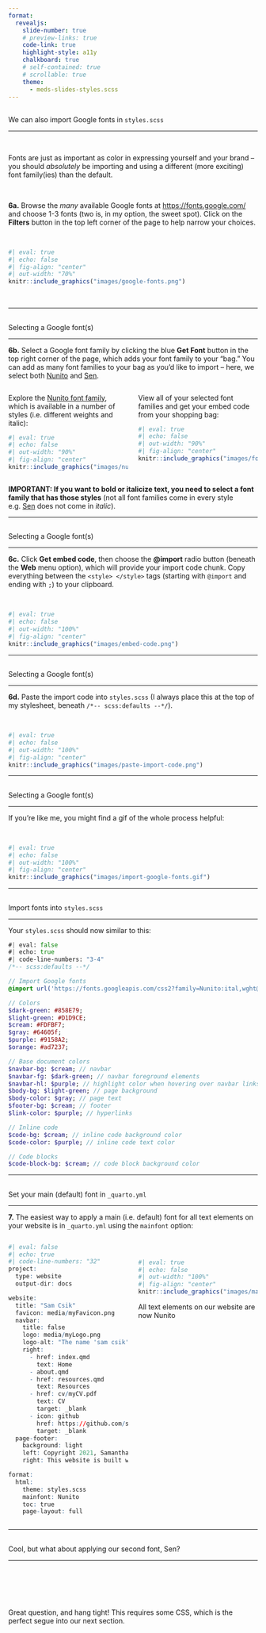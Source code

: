 ```yaml
---
format: 
  revealjs:
    slide-number: true
    # preview-links: true
    code-link: true
    highlight-style: a11y
    chalkboard: true
    # self-contained: true
    # scrollable: true
    theme: 
      - meds-slides-styles.scss
---
```


## {#explore-fonts data-menu-title="Explore Google fonts"}

[We can also import Google fonts in `styles.scss`]{.slide-title2}

<hr>

<br>

[Fonts are just as important as color in expressing yourself and your brand -- you should *absolutely* be importing and using a different (more exciting) font family(ies) than the default.]{.body-text-m}

<br>

[**6a.**]{.teal-text} Browse the *many* available Google fonts at <https://fonts.google.com/> and choose 1-3 fonts (two is, in my option, the sweet spot). Click on the **Filters** button in the top left corner of the page to help narrow your choices.

<br>

```r
#| eval: true 
#| echo: false
#| fig-align: "center"
#| out-width: "70%" 
knitr::include_graphics("images/google-fonts.png")
```

<br>

---

## {#select-fonts1 data-menu-title="Select Fonts 1"}

[Selecting a Google font(s)]{.slide-title}

<hr>

[**6b.**]{.teal-text} Select a Google font family by clicking the blue **Get Font** button in the top right corner of the page, which adds your font family to your “bag.” You can add as many font families to your bag as you’d like to import -- here, we select both [Nunito](https://fonts.google.com/specimen/Nunito?query=nunito) and [Sen](https://fonts.google.com/specimen/Sen?query=sen).

:::: {.columns}

::: {.column width="50%"}
::: {.center-text .body-text-s .gray-text}
Explore the [Nunito font family](https://fonts.google.com/specimen/Nunito), which is available in a number of styles (i.e. different weights and italic):
:::
```r
#| eval: true
#| echo: false
#| out-width: "90%"
#| fig-align: "center"
knitr::include_graphics("images/nunito.png")
```
:::

::: {.column width="50%"}
::: {.center-text .body-text-s .gray-text}
View all of your selected font families and get your embed code from your shopping bag:
:::
```r
#| eval: true
#| echo: false
#| out-width: "90%"
#| fig-align: "center"
knitr::include_graphics("images/font-bag.png")
```
:::

::::

::: {.center-text .body-text-s}
[**IMPORTANT: If you want to bold or italicize text, you need to select a font family that has those styles**]{.teal-text} (not all font families come in every style e.g. [Sen](https://fonts.google.com/specimen/Sen?query=sen) does not come in *italic*).
:::

---

## {#select-fonts2 data-menu-title="Select Fonts 2"}

[Selecting a Google font(s)]{.slide-title}

<hr>

[**6c.**]{.teal-text} Click **Get embed code**, then choose the **@import** radio button (beneath the **Web** menu option), which will provide your import code chunk. Copy everything between the `<style> </style>` tags (starting with `@import` and ending with `;`) to your clipboard.

<br>

```r
#| eval: true
#| echo: false
#| out-width: "100%"
#| fig-align: "center"
knitr::include_graphics("images/embed-code.png")
```

---

## {#select-fonts3 data-menu-title="Select Fonts 3"}

[Selecting a Google font(s)]{.slide-title}

<hr>

[**6d.**]{.teal-text} Paste the import code into `styles.scss` (I always place this at the top of my stylesheet, beneath `/*-- scss:defaults --*/`).

<br>

```r
#| eval: true
#| echo: false
#| out-width: "100%"
#| fig-align: "center"
knitr::include_graphics("images/paste-import-code.png")
```

---

## {#select-fonts-gif data-menu-title="Select Fonts (gif)"}

[Selecting a Google font(s)]{.slide-title}

<hr>

If you're like me, you might find a gif of the whole process helpful:

<br>

```r
#| eval: true
#| echo: false
#| out-width: "100%"
#| fig-align: "center"
knitr::include_graphics("images/import-google-fonts.gif")
```

---

## {#import-fonts-code data-menu-title="Import fonts (code)"}

[Import fonts into `styles.scss`]{.slide-title}

<hr>
 
Your `styles.scss` should now similar to this:

```sass
#| eval: false
#| echo: true
#| code-line-numbers: "3-4"
/*-- scss:defaults --*/

// Import Google fonts
@import url('https://fonts.googleapis.com/css2?family=Nunito:ital,wght@0,200..1000;1,200..1000&family=Sen:wght@400..800&display=swap');

// Colors
$dark-green: #858E79;
$light-green: #D1D9CE;
$cream: #FDFBF7;
$gray: #64605f;
$purple: #9158A2;
$orange: #ad7237;

// Base document colors
$navbar-bg: $cream; // navbar
$navbar-fg: $dark-green; // navbar foreground elements
$navbar-hl: $purple; // highlight color when hovering over navbar links
$body-bg: $light-green; // page background 
$body-color: $gray; // page text 
$footer-bg: $cream; // footer 
$link-color: $purple; // hyperlinks 

// Inline code
$code-bg: $cream; // inline code background color
$code-color: $purple; // inline code text color

// Code blocks
$code-block-bg: $cream; // code block background color 
```

---

## {#set-mainfont data-menu-title="Set mainfont"}

[Set your main (default) font in `_quarto.yml`]{.slide-title2}

<hr>

[**7.**]{.teal-text} The easiest way to apply a main (i.e. default) font for all text elements on your website is in `_quarto.yml` using the `mainfont` option: 
 
:::: {.columns}

::: {.column width="50%"}
```r
#| eval: false
#| echo: true
#| code-line-numbers: "32"
project:
  type: website
  output-dir: docs

website:
  title: "Sam Csik"
  favicon: media/myFavicon.png
  navbar:
    title: false
    logo: media/myLogo.png
    logo-alt: "The name 'sam csik' written in green text. Above 'csik' is a dark green horizontal line, above which sits a green chick."
    right:
      - href: index.qmd
        text: Home
      - about.qmd
      - href: resources.qmd
        text: Resources
      - href: cv/myCV.pdf
        text: CV
        target: _blank
      - icon: github
        href: https://github.com/samanthacsik
        target: _blank
  page-footer:
    background: light
    left: Copyright 2021, Samantha Csik
    right: This website is built with {{< fa heart title="a heart" >}}, [{{< fa brands github title="GitHub octocat logo" >}}](https://github.com/samanthacsik/samanthacsik.github.io){target=_blank}, [{{< fa brands r-project title="R Project" >}}](https://www.r-project.org/about.html){target=_blank} and [Quarto](https://quarto.org/){target=_blank}

format:
  html:
    theme: styles.scss
    mainfont: Nunito
    toc: true
    page-layout: full
```
:::

::: {.column width="50%"}

<br>

```r
#| eval: true
#| echo: false
#| out-width: "100%"
#| fig-align: "center"
knitr::include_graphics("images/mainfont.png")
```

::: {.center-text .body-text-s .gray-text}
All text elements on our website are now Nunito
:::
:::
::::

---

## {#apply-other-fonts data-menu-title="Apply other fonts?"}

[Cool, but what about applying our second font, Sen?]{.slide-title}

<hr>

<br>
<br>
<br>
<br>

::: {.body-text-xl .center-text}
Great question, and hang tight! This requires some CSS, which is the perfect segue into our next section.
:::

<!-- --- -->

<!-- ::: {.body-text .topbr .bottombr} -->
<!-- **{{< fa angle-right >}}** If you plan to use multiple fonts, you can create Sass variables for each font type, then use those variables as you construct your CSS rules. For example, this slide deck uses three fonts (Sanchez, Montserrat, and Roboto Mono): -->
<!-- ::: -->

<!-- ```{css} -->
<!-- #| eval: false -->
<!-- #| echo: true -->
<!-- // Import fonts -->
<!-- @import url('https://fonts.googleapis.com/css2?family=Lato&family=Montserrat&family=Nunito+Sans:wght@200&family=Roboto+Mono:wght@300&family=Sanchez&display=swap'); -->

<!-- // Fonts -->
<!-- $font-family-serif: 'Sanchez', serif;  -->
<!-- $font-family-sans-serif: 'Montserrat', sans-serif;  -->
<!-- $font-family-monospace: 'Roboto Mono', monospace; -->
<!-- ``` -->

<!-- ::: {.body-text .topbr .bottombr} -->
<!-- **{{< fa angle-right >}}** You *must* import a higher font weight (e.g. 800), in addition to your standard "regular" weight, if you wish to **bold** text -- even bolding text using markdown syntax (e.g. `**this text is bold**`) will not work unless a higher font weight style is imported).  -->
<!-- ::: -->




